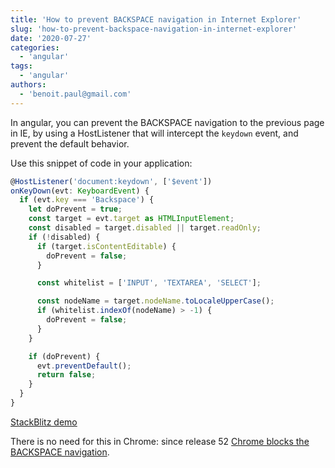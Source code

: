 ```yaml
---
title: 'How to prevent BACKSPACE navigation in Internet Explorer'
slug: 'how-to-prevent-backspace-navigation-in-internet-explorer'
date: '2020-07-27'
categories:
  - 'angular'
tags:
  - 'angular'
authors:
  - 'benoit.paul@gmail.com'
---
```


In angular, you can prevent the BACKSPACE navigation to the previous page in IE, by using a HostListener that will intercept the `keydown` event, and prevent the default behavior.

Use this snippet of code in your application:

```typescript
@HostListener('document:keydown', ['$event'])
onKeyDown(evt: KeyboardEvent) {
  if (evt.key === 'Backspace') {
    let doPrevent = true;
    const target = evt.target as HTMLInputElement;
    const disabled = target.disabled || target.readOnly;
    if (!disabled) {
      if (target.isContentEditable) {
        doPrevent = false;
      }

      const whitelist = ['INPUT', 'TEXTAREA', 'SELECT'];

      const nodeName = target.nodeName.toLocaleUpperCase();
      if (whitelist.indexOf(nodeName) > -1) {
        doPrevent = false;
      }
    }

    if (doPrevent) {
      evt.preventDefault();
      return false;
    }
  }
}
```

[StackBlitz demo](https://stackblitz.com/github/vitamindev/angular-prevent-backspace-navigation-ie)

There is no need for this in Chrome: since release 52 [Chrome blocks the BACKSPACE navigation](https://www.ghacks.net/2016/05/21/chrome-52-blocks-backspace-back-navigation/).
